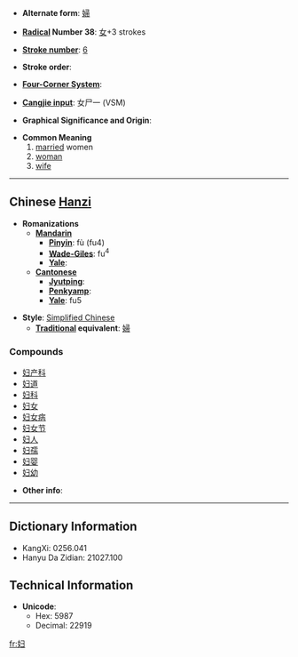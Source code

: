 * '''Alternate form''': [[婦]]

* '''[[Wiktionary:Chinese radical index| Radical]] Number 38''': [[Wiktionary:Chinese radical index 女|女]]+3 strokes

* '''[[Wiktionary:Chinese total strokes index|Stroke number]]''': [[Wiktionary:Chinese total strokes index 6|6]]

* '''Stroke order''': 

* '''[[Wiktionary:Chinese four corner index|Four-Corner System]]''': 

* '''[[Wiktionary:Chinese Cangjie index|Cangjie input]]''': 女尸一 (VSM)

* '''Graphical Significance and Origin''': 

* '''Common Meaning'''
*#[[married]] women
*# [[woman]]
*# [[wife]]


----

== Chinese [[Hanzi]] ==

* '''Romanizations'''
** '''[[Mandarin]]'''
*** '''[[Pinyin]]''': fù (fu4)
*** '''[[Wade-Giles]]''': fu<sup>4</sup>
*** '''[[Yale]]''': 
** '''[[Cantonese]]'''
*** '''[[Jyutping]]''':
*** '''[[Penkyamp]]''': 
*** '''[[Yale]]''': fu5

* '''Style''': [[Simplified Chinese]] 
** '''[[Traditional Chinese|Traditional]] equivalent''': [[婦]]

===Compounds===
*[[妇产科]]
*[[妇道]]
*[[妇科]]
*[[妇女]]
*[[妇女病]]
*[[妇女节]]
*[[妇人]]
*[[妇孺]]
*[[妇婴]]
*[[妇幼]]

* '''Other info''': 

----

== Dictionary Information ==

* KangXi: 0256.041
* Hanyu Da Zidian: 21027.100

== Technical Information ==

* '''Unicode''':
** Hex: 5987
** Decimal: 22919

[[fr:妇]]